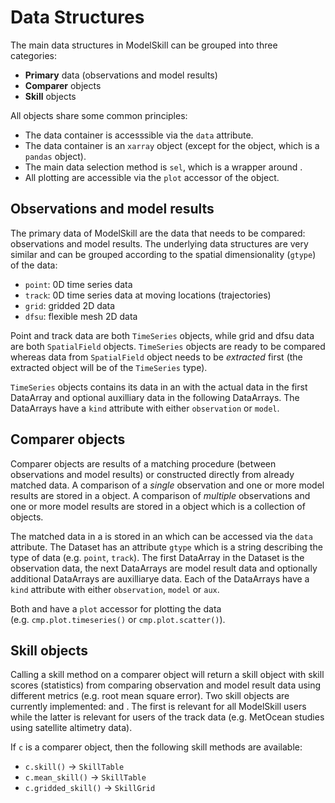 # Data Structures

The main data structures in ModelSkill can be grouped into three categories:

* **Primary** data (observations and model results)
* **Comparer** objects
* **Skill** objects

All objects share some common principles:

* The data container is accesssible via the `data` attribute. 
* The data container is an `xarray` object (except for the [](`~modelskill.SkillTable`) object, which is a `pandas` object).
* The main data selection method is `sel`, which is a wrapper around [](`xarray.Dataset.sel`).
* All plotting are accessible via the `plot` accessor of the object.


## Observations and model results

The primary data of ModelSkill are the data that needs to be compared: observations and model results. The underlying data structures are very similar and can be grouped according to the spatial dimensionality (`gtype`) of the data:

* `point`: 0D time series data
* `track`: 0D time series data at moving locations (trajectories)
* `grid`: gridded 2D data
* `dfsu`: flexible mesh 2D data

Point and track data are both `TimeSeries` objects, while grid and dfsu data are both `SpatialField` objects. `TimeSeries` objects are ready to be compared whereas data from `SpatialField` object needs to be *extracted* first (the extracted object will be of the `TimeSeries` type).

`TimeSeries` objects contains its data in an [](`xarray.Dataset`) with the actual data in the first DataArray and optional auxilliary data in the following DataArrays. The DataArrays have a `kind` attribute with either `observation` or `model`.


## Comparer objects

Comparer objects are results of a matching procedure (between observations and model results) or constructed directly from already matched data. A comparison of a *single* observation and one or more model results are stored in a [](`~modelskill.Comparer`) object. A comparison of *multiple* observations and one or more model results are stored in a [](`~modelskill.ComparerCollection`) object which is a collection of [](`~modelskill.Comparer`) objects.

The matched data in a [](`~modelskill.Comparer`) is stored in an [](`xarray.Dataset`) which can be accessed via the `data` attribute. The Dataset has an attribute `gtype` which is a string describing the type of data (e.g. `point`, `track`). The first DataArray in the Dataset is the observation data, the next DataArrays are model result data and optionally additional DataArrays are auxilliarye data. Each of the DataArrays have a `kind` attribute with either `observation`, `model` or `aux`.

Both [](`~modelskill.Comparer`) and [](`~modelskill.ComparerCollection`) have a `plot` accessor for plotting the data (e.g. `cmp.plot.timeseries()` or `cmp.plot.scatter()`).



## Skill objects

Calling a skill method on a comparer object will return a skill object with skill scores (statistics) from comparing observation and model result data using different metrics (e.g. root mean square error). Two skill objects are currently implemented: [](`~modelskill.SkillTable`) and [](`~modelskill.SkillGrid`). The first is relevant for all ModelSkill users while the latter is relevant for users of the track data (e.g. MetOcean studies using satellite altimetry data).

If `c` is a comparer object, then the following skill methods are available:

* `c.skill()` -> `SkillTable`
* `c.mean_skill()` -> `SkillTable`
* `c.gridded_skill()` -> `SkillGrid`

